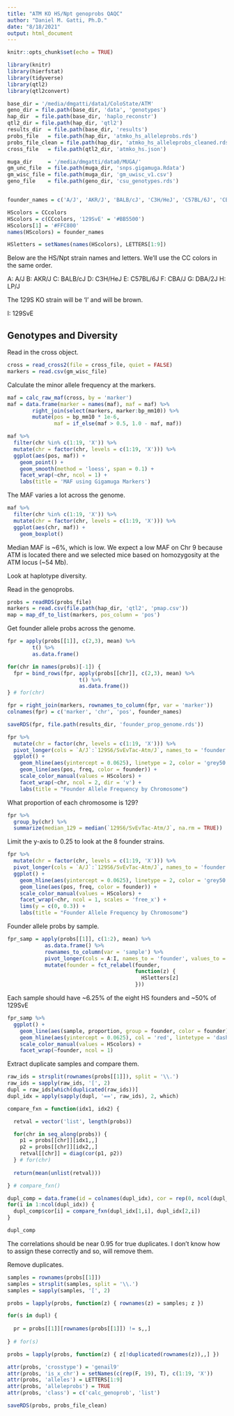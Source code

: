```yaml
---
title: "ATM KO HS/Npt genoprobs QAQC"
author: "Daniel M. Gatti, Ph.D."
date: "8/18/2021"
output: html_document
---
```


```r
knitr::opts_chunk$set(echo = TRUE)

library(knitr)
library(hierfstat)
library(tidyverse)
library(qtl2)
library(qtl2convert)

base_dir = '/media/dmgatti/data1/ColoState/ATM'
geno_dir = file.path(base_dir, 'data', 'genotypes')
hap_dir  = file.path(base_dir, 'haplo_reconstr')
qtl2_dir = file.path(hap_dir, 'qtl2')
results_dir  = file.path(base_dir, 'results')
probs_file   = file.path(hap_dir, 'atmko_hs_alleleprobs.rds')
probs_file_clean = file.path(hap_dir, 'atmko_hs_alleleprobs_cleaned.rds')
cross_file   = file.path(qtl2_dir, 'atmko_hs.json')

muga_dir     = '/media/dmgatti/data0/MUGA/'
gm_unc_file  = file.path(muga_dir, 'snps.gigamuga.Rdata')
gm_wisc_file = file.path(muga_dir, 'gm_uwisc_v1.csv')
geno_file    = file.path(geno_dir, 'csu_genotypes.rds')


founder_names = c('A/J', 'AKR/J', 'BALB/cJ', 'C3H/HeJ', 'C57BL/6J', 'CBA/J', 'DBA/2J', 'LP/J', '129S6/SvEvTac-Atm/J')

HScolors = CCcolors
HScolors = c(CCcolors, '129SvE' = '#BB5500')
HScolors[1] = '#FFC800'
names(HScolors) = founder_names

HSletters = setNames(names(HScolors), LETTERS[1:9])
```

Below are the HS/Npt strain names and letters. We'll use the CC colors in the same order.

A: A/J
B: AKR/J
C: BALB/cJ
D: C3H/HeJ
E: C57BL/6J
F: CBA/J
G: DBA/2J
H: LP/J

The 129S KO strain will be 'I' and will be brown.

I: 129SvE

## Genotypes and Diversity

Read in the cross object.

```r
cross = read_cross2(file = cross_file, quiet = FALSE)
markers = read.csv(gm_wisc_file)
```

Calculate the minor allele frequency at the markers.

```r
maf = calc_raw_maf(cross, by = 'marker')
maf = data.frame(marker = names(maf), maf = maf) %>% 
        right_join(select(markers, marker:bp_mm10)) %>% 
        mutate(pos = bp_mm10 * 1e-6,
               maf = if_else(maf > 0.5, 1.0 - maf, maf))
```

```r
maf %>% 
  filter(chr %in% c(1:19, 'X')) %>% 
  mutate(chr = factor(chr, levels = c(1:19, 'X'))) %>% 
  ggplot(aes(pos, maf)) +
    geom_point() +
    geom_smooth(method = 'loess', span = 0.1) +
    facet_wrap(~chr, ncol = 1) +
    labs(title = 'MAF using Gigamuga Markers')
```

The MAF varies a lot across the genome.

```r
maf %>% 
  filter(chr %in% c(1:19, 'X')) %>% 
  mutate(chr = factor(chr, levels = c(1:19, 'X'))) %>% 
  ggplot(aes(chr, maf)) +
    geom_boxplot()
```

Median MAF is ~6%, which is low. We expect a low MAF on Chr 9 because ATM is located there and we selected mice based on homozygosity at the ATM locus (~54 Mb).

Look at haplotype diversity.

Read in the genoprobs. 

```r
probs = readRDS(probs_file)
markers = read.csv(file.path(hap_dir, 'qtl2', 'pmap.csv'))
map = map_df_to_list(markers, pos_column = 'pos')
```

Get founder allele probs across the genome.

```r
fpr = apply(probs[[1]], c(2,3), mean) %>%
        t() %>% 
        as.data.frame() 

for(chr in names(probs)[-1]) {
  fpr = bind_rows(fpr, apply(probs[[chr]], c(2,3), mean) %>%
                       t() %>% 
                       as.data.frame())
} # for(chr)

fpr = right_join(markers, rownames_to_column(fpr, var = 'marker'))
colnames(fpr) = c('marker', 'chr', 'pos', founder_names)

saveRDS(fpr, file.path(results_dir, 'founder_prop_genome.rds'))
```


```r
fpr %>%
  mutate(chr = factor(chr, levels = c(1:19, 'X'))) %>%
  pivot_longer(cols = `A/J`:`129S6/SvEvTac-Atm/J`, names_to = 'founder', values_to = 'freq') %>%
  ggplot() +
    geom_hline(aes(yintercept = 0.0625), linetype = 2, color = 'grey50') +
    geom_line(aes(pos, freq, color = founder)) +
    scale_color_manual(values = HScolors) +
    facet_wrap(~chr, ncol = 2, dir = 'v') +
    labs(title = "Founder Allele Frequency by Chromosome")
```

What proportion of each chromosome is 129?

```r
fpr %>% 
  group_by(chr) %>% 
  summarize(median_129 = median(`129S6/SvEvTac-Atm/J`, na.rm = TRUE))
```


Limit the y-axis to 0.25 to look at the 8 founder strains.

```r
fpr %>%
  mutate(chr = factor(chr, levels = c(1:19, 'X'))) %>%
  pivot_longer(cols = `A/J`:`129S6/SvEvTac-Atm/J`, names_to = 'founder', values_to = 'freq') %>%
  ggplot() +
    geom_hline(aes(yintercept = 0.0625), linetype = 2, color = 'grey50') +
    geom_line(aes(pos, freq, color = founder)) +
    scale_color_manual(values = HScolors) +
    facet_wrap(~chr, ncol = 1, scales = 'free_x') +
    lims(y = c(0, 0.3)) + 
    labs(title = "Founder Allele Frequency by Chromosome")
```

Founder allele probs by sample.

```r
fpr_samp = apply(probs[[1]], c(1:2), mean) %>%
            as.data.frame() %>% 
            rownames_to_column(var = 'sample') %>% 
            pivot_longer(cols = A:I, names_to = 'founder', values_to = 'proportion') %>% 
            mutate(founder = fct_relabel(founder, 
                                         function(z) {
                                           HSletters[z]
                                         }))
```

Each sample should have ~6.25% of the eight HS founders and ~50% of 129SvE

```r
fpr_samp %>% 
  ggplot() +
    geom_line(aes(sample, proportion, group = founder, color = founder)) +
    geom_hline(aes(yintercept = 0.0625), col = 'red', lintetype = 'dashed') +
    scale_color_manual(values = HScolors) +
    facet_wrap(~founder, ncol = 1)
```


Extract duplicate samples and compare them.

```r
raw_ids = strsplit(rownames(probs[[1]]), split = '\\.')
raw_ids = sapply(raw_ids, '[', 2)
dupl = raw_ids[which(duplicated(raw_ids))]
dupl_idx = apply(sapply(dupl, '==', raw_ids), 2, which)

compare_fxn = function(idx1, idx2) {

  retval = vector('list', length(probs))

  for(chr in seq_along(probs)) {
    p1 = probs[[chr]][idx1,,]
    p2 = probs[[chr]][idx2,,]
    retval[[chr]] = diag(cor(p1, p2))
  } # for(chr)
  
  return(mean(unlist(retval)))

} # compare_fxn()
```

```r
dupl_comp = data.frame(id = colnames(dupl_idx), cor = rep(0, ncol(dupl_idx)))
for(i in 1:ncol(dupl_idx)) {
  dupl_comp$cor[i] = compare_fxn(dupl_idx[1,i], dupl_idx[2,i])
}

dupl_comp
```

The correlations should be near 0.95 for true duplicates. I don't know how to assign these correctly and so, will remove them.

Remove duplicates.

```r
samples = rownames(probs[[1]])
samples = strsplit(samples, split = '\\.')
samples = sapply(samples, '[', 2)

probs = lapply(probs, function(z) { rownames(z) = samples; z })

for(s in dupl) {
  
  pr = probs[[1]][rownames(probs[[1]]) != s,,]
  
} # for(s)

probs = lapply(probs, function(z) { z[!duplicated(rownames(z)),,] })

attr(probs, 'crosstype') = 'genail9'
attr(probs, 'is_x_chr') = setNames(c(rep(F, 19), T), c(1:19, 'X'))
attr(probs, 'alleles') = LETTERS[1:9]
attr(probs, 'alleleprobs') = TRUE
attr(probs, 'class') = c('calc_genoprob', 'list')

saveRDS(probs, probs_file_clean)

```









